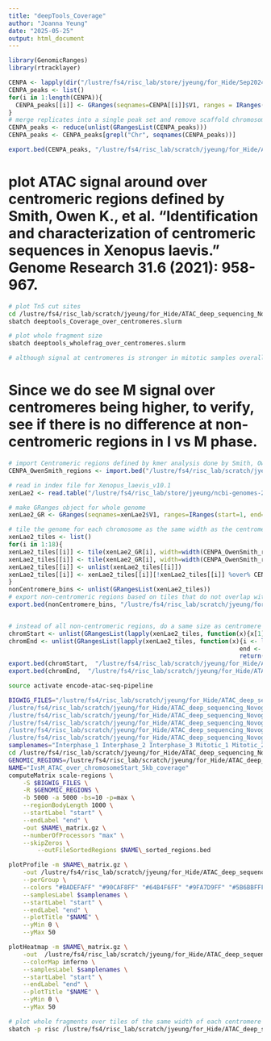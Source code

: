 ```yaml
---
title: "deepTools_Coverage"
author: "Joanna Yeung"
date: "2025-05-25"
output: html_document
---
```


```r
library(GenomicRanges)
library(rtracklayer)
```

```r
CENPA <- lapply(dir("/lustre/fs4/risc_lab/store/jyeung/for_Hide/Sep2024/Xenbase/ChIPseq/peaks", full.names=T), read.table)
CENPA_peaks <- list()
for(i in 1:length(CENPA)){
  CENPA_peaks[[i]] <- GRanges(seqnames=CENPA[[i]]$V1, ranges = IRanges(start=CENPA[[i]]$V2, end=CENPA[[i]]$V3), ID=CENPA[[i]]$V4)
}
# merge replicates into a single peak set and remove scaffold chromosomes
CENPA_peaks <- reduce(unlist(GRangesList(CENPA_peaks)))
CENPA_peaks <- CENPA_peaks[grepl("Chr", seqnames(CENPA_peaks))]

export.bed(CENPA_peaks, "/lustre/fs4/risc_lab/scratch/jyeung/for_Hide/ATAC_deep_sequencing_Novogene_10112024/deepTools_files/input_files/beds/CENPA_masterpeaks.bed")
```

# plot ATAC signal around over centromeric regions defined by Smith, Owen K., et al. "Identification and characterization of centromeric sequences in Xenopus laevis." Genome Research 31.6 (2021): 958-967.


```bash
# plot Tn5 cut sites
cd /lustre/fs4/risc_lab/scratch/jyeung/for_Hide/ATAC_deep_sequencing_Novogene_10112024/deepTools_files
sbatch deeptools_Coverage_over_centromeres.slurm

# plot whole fragment size
sbatch deeptools_wholefrag_over_centromeres.slurm

# although signal at centromeres is stronger in mitotic samples overall, it dips around the centromeric region which indicates that the reads that are kept after filtering just have strong homology near the centromeres... so I am going to rerun the alignment to keep multi-mapped reads and then replot the coverage over the centromeric regions. 
```

# Since we do see M signal over centromeres being higher, to verify, see if there is no difference at non-centromeric regions in I vs M phase. 
```r
# import Centromeric regions defined by kmer analysis done by Smith, Owen K., et al. "Identification and characterization of centromeric sequences in Xenopus laevis." Genome Research 31.6 (2021): 958-967
CENPA_OwenSmith_regions <- import.bed("/lustre/fs4/risc_lab/scratch/jyeung/for_Hide/ATAC_deep_sequencing_Novogene_10112024/peaks/GSE153058_xla_v10.2_cen.bed")

# read in index file for Xenopus_laevis_v10.1
xenLae2 <- read.table("/lustre/fs4/risc_lab/store/jyeung/ncbi-genomes-2022-09-11/Xenopus_laevis_v10.1/GCF_017654675.1_Xenopus_laevis_v10.1_genomic.fna.fai", sep="\t")

# make GRanges object for whole genome
xenLae2_GR <- GRanges(seqnames=xenLae2$V1, ranges=IRanges(start=1, end=xenLae2$V2))

# tile the genome for each chromosome as the same width as the centromeric region then filter for tiles that do not overlap the centromere to plot signal over non-centromeric regions. 
xenLae2_tiles <- list()
for(i in 1:18){
xenLae2_tiles[[i]] <- tile(xenLae2_GR[i], width=width(CENPA_OwenSmith_regions)[i])  
xenLae2_tiles[[i]] <- tile(xenLae2_GR[i], width=width(CENPA_OwenSmith_regions)[i])  
xenLae2_tiles[[i]] <- unlist(xenLae2_tiles[[i]])
xenLae2_tiles[[i]] <- xenLae2_tiles[[i]][!xenLae2_tiles[[i]] %over% CENPA_OwenSmith_regions]
}
nonCentromere_bins <- unlist(GRangesList(xenLae2_tiles))
# export non-centromeric regions based on tiles that do not overlap with Owen Smith's enriched kmer regions for input into deeptools. 
export.bed(nonCentromere_bins, "/lustre/fs4/risc_lab/scratch/jyeung/for_Hide/ATAC_deep_sequencing_Novogene_10112024/peaks/nonCentromere_bins_based_on_GSE153058.bed")


# instead of all non-centromeric regions, do a same size as centromere region for start & end of chromosomes so that the number of regions plotted is the same as centromeric regions plotted. 
chromStart <- unlist(GRangesList(lapply(xenLae2_tiles, function(x){x[1]})))
chromEnd <- unlist(GRangesList(lapply(xenLae2_tiles, function(x){i <- length(x)
                                                                end <- x[i]
                                                                return(end)})))
export.bed(chromStart,  "/lustre/fs4/risc_lab/scratch/jyeung/for_Hide/ATAC_deep_sequencing_Novogene_10112024/peaks/chromStart_samesizeasCentromere.bed")
export.bed(chromEnd,  "/lustre/fs4/risc_lab/scratch/jyeung/for_Hide/ATAC_deep_sequencing_Novogene_10112024/peaks/chromEnd_samesizeasCentromere.bed")
```

```bash
source activate encode-atac-seq-pipeline

BIGWIG_FILES="/lustre/fs4/risc_lab/scratch/jyeung/for_Hide/ATAC_deep_sequencing_Novogene_10112024/scaleFactornorm_bigwigs/atacHAK001_merged_scaleFactornorm.bw
/lustre/fs4/risc_lab/scratch/jyeung/for_Hide/ATAC_deep_sequencing_Novogene_10112024/scaleFactornorm_bigwigs/atacHAK007_merged_scaleFactornorm.bw
/lustre/fs4/risc_lab/scratch/jyeung/for_Hide/ATAC_deep_sequencing_Novogene_10112024/scaleFactornorm_bigwigs/atacHAK023_merged_scaleFactornorm.bw
/lustre/fs4/risc_lab/scratch/jyeung/for_Hide/ATAC_deep_sequencing_Novogene_10112024/scaleFactornorm_bigwigs/atacHAK002_merged_scaleFactornorm.bw
/lustre/fs4/risc_lab/scratch/jyeung/for_Hide/ATAC_deep_sequencing_Novogene_10112024/scaleFactornorm_bigwigs/atacHAK024_merged_scaleFactornorm.bw
/lustre/fs4/risc_lab/scratch/jyeung/for_Hide/ATAC_deep_sequencing_Novogene_10112024/scaleFactornorm_bigwigs/atacHAK025_merged_scaleFactornorm.bw"
samplenames="Interphase_1 Interphase_2 Interphase_3 Mitotic_1 Mitotic_2 Mitotic_3"
cd /lustre/fs4/risc_lab/scratch/jyeung/for_Hide/ATAC_deep_sequencing_Novogene_10112024/deepTools_files
GENOMIC_REGIONS=/lustre/fs4/risc_lab/scratch/jyeung/for_Hide/ATAC_deep_sequencing_Novogene_10112024/peaks/chromStart_samesizeasCentromere.bed
NAME="IvsM_ATAC_over_chromosomeStart_5kb_coverage"
computeMatrix scale-regions \
	-S $BIGWIG_FILES \
	-R $GENOMIC_REGIONS \
	-b 5000 -a 5000 -bs=10 -p=max \
	--regionBodyLength 1000 \
	--startLabel "start" \
	--endLabel "end" \
 	-out $NAME\_matrix.gz \
 	--numberOfProcessors "max" \
 	--skipZeros \
        --outFileSortedRegions $NAME\_sorted_regions.bed 

plotProfile -m $NAME\_matrix.gz \
    -out /lustre/fs4/risc_lab/scratch/jyeung/for_Hide/ATAC_deep_sequencing_Novogene_10112024/deepTools_files/plotProfile/$NAME\_profile.pdf \
    --perGroup \
    --colors "#BADEFAFF" "#90CAF8FF" "#64B4F6FF" "#9FA7D9FF" "#5B6BBFFF" "#19227EFF" \
    --samplesLabel $samplenames \
	--startLabel "start" \
	--endLabel "end" \
    --plotTitle "$NAME" \
    --yMin 0 \
    --yMax 50 

plotHeatmap -m $NAME\_matrix.gz \
    -out  /lustre/fs4/risc_lab/scratch/jyeung/for_Hide/ATAC_deep_sequencing_Novogene_10112024/deepTools_files/plotHeatmap/$NAME\_heatmap.pdf \
    --colorMap inferno \
    --samplesLabel $samplenames \
	--startLabel "start" \
	--endLabel "end" \
    --plotTitle "$NAME" \
    --yMin 0 \
    --yMax 50 
```


```bash
# plot whole fragments over tiles of the same width of each centromere on each chromosome but are non-centromeric regions. 
sbatch -p risc /lustre/fs4/risc_lab/scratch/jyeung/for_Hide/ATAC_deep_sequencing_Novogene_10112024/deepTools_files/deeptools_wholepeaks_over_NONcentromeres.slurm
```


